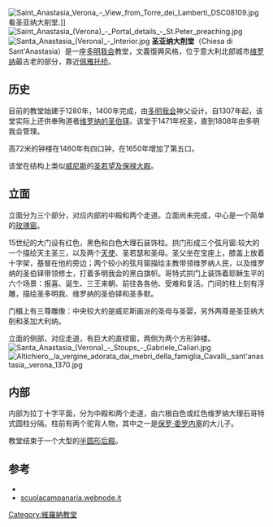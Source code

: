 [[Image:Saint_Anastasia_Verona_-_View_from_Torre_dei_Lamberti_DSC08109.jpg|thumb]]看圣亚纳大削堂.]]
[[Image:Saint_Anastasia_(Verona)_-_Portal_details_-_St.Peter_preaching.jpg|thumb]]
[[Image:Santa_Anastasia_(Verona)_-_Interior.jpg|thumb]]
'''圣亚纳大削堂'''（Chiesa di Sant'Anastasia）是一座[[多明我会|多明我会]]教堂，文義復興风格，位于意大利北部城市[[维罗纳|维罗纳]]最古老的部分，靠近[[佩雅托桥|佩雅托桥]]。

==历史==
目前的教堂始建于1280年，1400年完成，由[[多明我会|多明我会]]神父设计。自1307年起，该堂实际上还供奉殉道者[[维罗纳的圣伯铎|维罗纳的圣伯铎]]。该堂于1471年祝圣，直到1808年由多明我会管理。

高72米的钟楼在1460年有四口钟，在1650年增加了第五口。

该堂在结构上类似[[威尼斯|威尼斯]]的[[圣若望及保禄大殿_(威尼斯)|圣若望及保禄大殿]]。

==立面==
立面分为三个部分，对应内部的中殿和两个走道。立面尚未完成，中心是一个简单的[[玫瑰窗|玫瑰窗]]。

15世纪的大门设有红色，黑色和白色大理石装饰柱。拱门形成三个弦月窗:较大的一个描绘天主圣三，以及两个[[天使|天使]]、圣若瑟和圣母。圣父坐在宝座上，膝盖上放着十字架，基督在他的旁边；两个较小的弦月窗描绘主教带领维罗纳人民，以及维罗纳的圣伯铎带领修士，打着多明我会的黑白旗帜。哥特式拱门上装饰着耶稣生平的六个场景：报喜、诞生、三王来朝、前往各各他、受难和复活。门间的柱上刻有浮雕，描绘圣多明我、维罗纳的圣伯铎和圣多默。

门楣上有三尊雕像：中央较大的是威尼斯画派的圣母与圣婴，另外两尊是圣亚纳大削和圣加大利纳。

立面的侧部，对应走道，有巨大的直棂窗，两侧为两个方形钟楼。
[[Image:Santa_Anastasia_(Verona)_-_Stoups_-_Gabriele_Caliari.jpg|left]]
[[Image:Altichiero,_la_vergine_adorata_dai_mebri_della_famiglia_Cavalli,_sant'anastasia,_verona_1370.jpg|thumb]]

==内部==
内部为拉丁十字平面，分为中殿和两个走道，由六根白色或红色维罗纳大理石哥特式圆柱分隔。柱前有两个驼背人物，其中之一是[[保罗·委罗内塞|保罗·委罗内塞]]的大儿子。

教堂结束于一个大型的[[半圆形后殿|半圆形后殿]]。

==参考==
{{reflist}}
* {{cite book|last=Borelli|first=G.|location=Verona|publisher=Banca popolare di Verona|year=1980|title=Chiese e monasteri di Verona}}
* [http://www.scuolacampanaria.webnode.it scuolacampanaria.webnode.it] {{Wayback|url=http://www.scuolacampanaria.webnode.it/ |date=20201127132301 }}
{{Landmarks of Veneto}}
{{coord|45|26|43|N|11|0|0|E |type:landmark_region:IT_scale:3000 |display=title}}

[[Category:維羅納教堂|Category:維羅納教堂]]